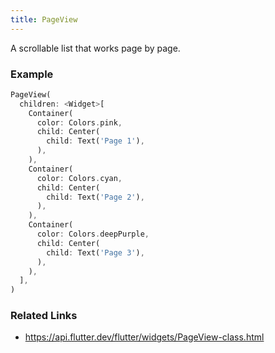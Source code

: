 ```yaml
---
title: PageView
---
```


A scrollable list that works page by page.

### Example

```dart liveslice=PageView mockup=iPhone7
PageView(
  children: <Widget>[
    Container(
      color: Colors.pink,
      child: Center(
        child: Text('Page 1'),
      ),
    ),
    Container(
      color: Colors.cyan,
      child: Center(
        child: Text('Page 2'),
      ),
    ),
    Container(
      color: Colors.deepPurple,
      child: Center(
        child: Text('Page 3'),
      ),
    ),
  ],
)
```

### Related Links
- https://api.flutter.dev/flutter/widgets/PageView-class.html

